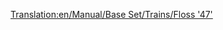 [[Translation:en/Manual/Base Set/Trains/Floss '47']]
{{it/Manuale/Set base/Treni/StatLocomotive|Image=[[File:en/Manual/Base Set/Trains/Floss47.png]]
|Nome=Floss "47"
|Costo=42.186
|Velocità=160
|Peso=112 
|Potenza=1.924
|Motore=2
|Rotaia=1
|Sforzo=33.140 
|Kn=325
|Annuale=4.264
|Progettata=1962
|Vita=22
|Clima= 
*Temperato 
|Descrizione=Lo splendido motore di questa locomotiva lascerà chiunque sia abituato alla [[it/Manuale/Set base/Treni/UU '37'|UU "37"]] stupito per la sua potenza e velocità. Anche se piuttosto costoso, supera di gran lunga le capacità dei suoi predecessori ed è probabilmente il migliore dei motori diesel.
|Real-life=[http://en.wikipedia.org/wiki/British_Rail_Class_47 British Rail Class 47]
}}